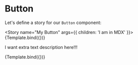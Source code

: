 
<Meta title="MDX/Button" component={Button} />


# Button

Let's define a story for our `Button` component:

<Story name="My Button" args={{ children: 'I am in MDX' }}>
  {Template.bind({})}
</Story>

<ArgsTable story="My Button" />

I want extra text description here!!!

<Canvas>
  <Story name="Secondary" args={{ children: 'I am in MDX', variant: 'secondary' }}>
    {Template.bind({})}
  </Story>
</Canvas>